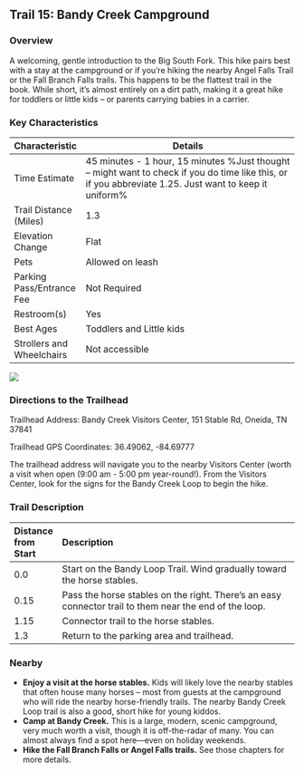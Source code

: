 ## Trail 15: Bandy Creek Campground

### Overview

A welcoming, gentle introduction to the Big South Fork. This hike pairs best with a stay at the campground or if you're hiking the nearby Angel Falls Trail or the Fall Branch Falls trails. This happens to be the flattest trail in the book. While short, it's almost entirely on a dirt path, making it a great hike for toddlers or little kids – or parents carrying babies in a carrier.

### Key Characteristics

| **Characteristic**        | **Details**                                                                                                                                            |
|---------------------------|--------------------------------------------------------------------------------------------------------------------------------------------------------|
| Time Estimate             | 45 minutes - 1 hour, 15 minutes %Just thought – might want to check if you do time like this, or if you abbreviate 1.25. Just want to keep it uniform% |
| Trail Distance (Miles)    | 1.3                                                                                                                                                    |
| Elevation Change          | Flat                                                                                                                                                   |
| Pets                      | Allowed on leash                                                                                                                                       |
| Parking Pass/Entrance Fee | Not Required                                                                                                                                           |
| Restroom(s)               | Yes                                                                                                                                                    |
| Best Ages                 | Toddlers and Little kids                                                                                                                                                       |
| Strollers and Wheelchairs | Not accessible                                                                                                                                                        |

![](maps/trail-15-map.jpeg)

### Directions to the Trailhead

Trailhead Address: Bandy Creek Visitors Center, 151 Stable Rd, Oneida, TN 37841

Trailhead GPS Coordinates: 36.49062, -84.69777

The trailhead address will navigate you to the nearby Visitors Center (worth a visit when open (9:00 am - 5:00 pm year-round!). From the Visitors Center, look for the signs for the Bandy Creek Loop to begin the hike.

### Trail Description

| Distance from Start | Description                                                                                            |
|:--------------------|:-------------------------------------------------------------------------------------------------------|
| 0.0                 | Start on the Bandy Loop Trail. Wind gradually toward the horse stables.                                |
| 0.15                | Pass the horse stables on the right. There's an easy connector trail to them near the end of the loop. |
| 1.15                | Connector trail to the horse stables.                                                                  |
| 1.3                 | Return to the parking area and trailhead.                                                              |

### Nearby

-   **Enjoy a visit at the horse stables.** Kids will likely love the nearby stables that often house many horses – most from guests at the campground who will ride the nearby horse-friendly trails. The nearby Bandy Creek Loop trail is also a good, short hike for young kiddos.
-   **Camp at Bandy Creek.** This is a large, modern, scenic campground, very much worth a visit, though it is off-the-radar of many. You can almost always find a spot here—even on holiday weekends.
-   **Hike the Fall Branch Falls or Angel Falls trails.** See those chapters for more details.
